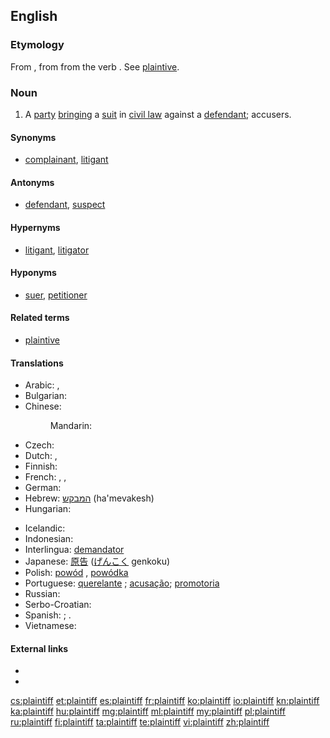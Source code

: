 ==English==
{{wikipedia}}

===Etymology===
From {{etyl|enm|en}} {{term|plaintif|lang=enm}}, from {{etyl|fro|en}} {{term|plaintif||complaining; as a noun, one who complains, a plaintiff|lang=fro}} from the verb {{term|plaindre|lang=fro}}. See [[plaintive]].

===Noun===
{{en-noun}}

# {{context|legal|lang=en}} A [[party]] [[bringing]] a [[suit]] in [[civil law]] against a [[defendant]]; accusers.

====Synonyms====
* [[complainant]], [[litigant]]

====Antonyms====
* [[defendant]], [[suspect]]

====Hypernyms====
* [[litigant]], [[litigator]]

====Hyponyms====
* [[suer]], [[petitioner]]

====Related terms====
* [[plaintive]]

====Translations====
{{trans-top|party bringing a suit in civil law against a defendant}}
* Arabic: {{qualifier|indefinite}} {{t-|ar|مدع|m|alt=مدعٍ|tr=mudda`in}}, {{qualifier|definite}} {{t-|ar|المدعي|tr=al-mudda`iy}}
* Bulgarian: {{t+|bg|тъжител|m}}
* Chinese:
*: Mandarin: {{zh-zh-p|原告|yuángào}}
* Czech: {{t-|cs|žalobce|m}}
* Dutch: {{t-|nl|eiser}}, {{t+|nl|aanklager}}
* Finnish: {{t+|fi|kantaja}}
* French: {{t+|fr|demandeur}}, {{t+|fr|plaignant|m}}, {{t+|fr|plaignante|f}}
* German: {{t+|de|Kläger|m}}
* Hebrew: [[המבקש]] (ha'mevakesh)
* Hungarian: {{t+|hu|felperes}}
{{trans-mid}}
* Icelandic: {{t-|is|stefnandi|m}}
* Indonesian: {{t+|id|penggugat}}
* Interlingua: [[demandator]]
* Japanese: [[原告]] ([[げんこく]] genkoku)
* Polish: [[powód]] {{m}}, [[powódka]] {{f}}
* Portuguese: [[querelante]] {{m|f}}; [[acusação]]; [[promotoria]]
* Russian: {{t+|ru|истец|m|tr=istéc}}
* Serbo-Croatian: {{t-|sh|жалилац|m|tr=žalilac}}
* Spanish: {{t-|es|demandante}}; {{t-|es|querellante}}.
* Vietnamese: {{t+|vi|nguyên cáo}}
{{trans-bottom}}

====External links====
* {{R:Webster 1913}}
* {{R:Century 1911}}

[[cs:plaintiff]]
[[et:plaintiff]]
[[es:plaintiff]]
[[fr:plaintiff]]
[[ko:plaintiff]]
[[io:plaintiff]]
[[kn:plaintiff]]
[[ka:plaintiff]]
[[hu:plaintiff]]
[[mg:plaintiff]]
[[ml:plaintiff]]
[[my:plaintiff]]
[[pl:plaintiff]]
[[ru:plaintiff]]
[[fi:plaintiff]]
[[ta:plaintiff]]
[[te:plaintiff]]
[[vi:plaintiff]]
[[zh:plaintiff]]